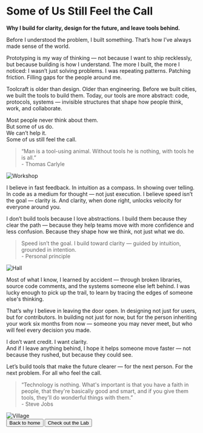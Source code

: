 
# Some of Us Still Feel the Call  
**Why I build for clarity, design for the future, and leave tools behind.**

Before I understood the problem, I built something. That’s how I’ve always made sense of the world.

Prototyping is my way of thinking — not because I want to ship recklessly, but because building is how I understand. The more I built, the more I noticed: I wasn’t just solving problems. I was repeating patterns. Patching friction. Filling gaps for the people around me.

Toolcraft is older than design. Older than engineering. Before we built cities, we built the tools to build them. Today, our tools are more abstract: code, protocols, systems — invisible structures that shape how people think, work, and collaborate.

Most people never think about them.  
But some of us do.  
We can’t help it.  
Some of us still feel the call.

> “Man is a tool-using animal. Without tools he is nothing, with tools he is all.”  
> <span className="text-muted-foreground text-xs font-mono">- Thomas Carlyle</span>

<Image src={workshopImage} alt="Workshop" />

I believe in fast feedback. In intuition as a compass. In showing over telling. In code as a medium for thought — not just execution. I believe speed isn’t the goal — clarity is. And clarity, when done right, unlocks velocity for everyone around you.

I don’t build tools because I love abstractions. I build them because they clear the path — because they help teams move with more confidence and less confusion. Because they shape how we think, not just what we do.

> Speed isn’t the goal. I build toward clarity — guided by intuition, grounded in intention.  
> <span className="text-muted-foreground text-xs font-mono">- Personal principle</span>

<Image src={hallImage} alt="Hall" />

Most of what I know, I learned by accident — through broken libraries, source code comments, and the systems someone else left behind. I was lucky enough to pick up the trail, to learn by tracing the edges of someone else's thinking.

That’s why I believe in leaving the door open. In designing not just for users, but for contributors. In building not just for now, but for the person inheriting your work six months from now — someone you may never meet, but who will feel every decision you made.

I don’t want credit. I want clarity.  
And if I leave anything behind, I hope it helps someone move faster — not because they rushed, but because they could see.

Let’s build tools that make the future clearer —
for the next person. For the next problem.
For all who feel the call.

> “Technology is nothing. What's important is that you have a faith in people, that they're basically good and smart, and if you give them tools, they'll do wonderful things with them.”  
> <span className="text-muted-foreground text-xs font-mono">- Steve Jobs</span>

<Image src={villageImage} alt="Village" />

<div className="flex flex-col not-prose gap-4 mt-12">
  <Flicker />
  <div className="flex justify-between">
    <Button variant="outline" size="sm" asChild>
      <Link href="/" className="text-muted-foreground">
        <ArrowLeftIcon className="size-3" />
        Back to home
      </Link>
    </Button>
    <Button variant="outline" size="sm" asChild>
      <Link href="/lab" className="text-muted-foreground">
        Check out the Lab
        <ArrowRightIcon className="size-3" />
      </Link>
    </Button>
  </div>
</div>
